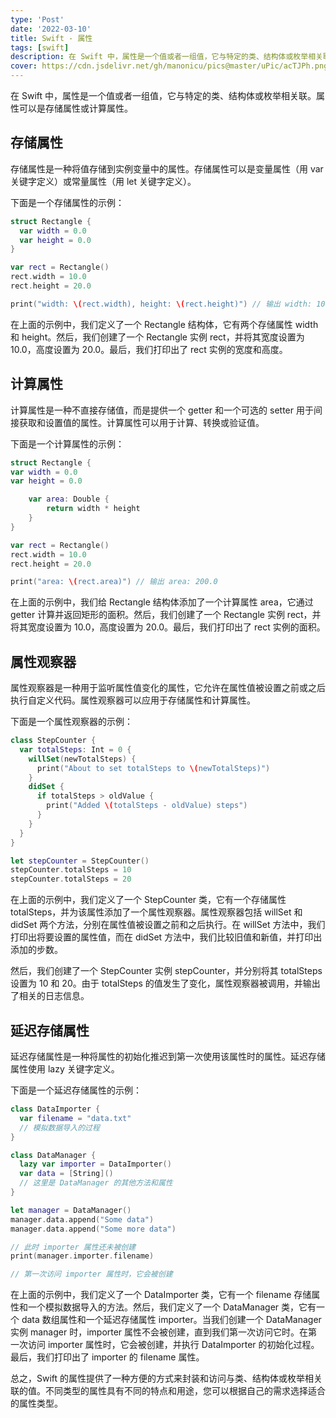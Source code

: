 ```yaml
---
type: 'Post'
date: '2022-03-10'
title: Swift - 属性
tags: [swift]
description: 在 Swift 中，属性是一个值或者一组值，它与特定的类、结构体或枚举相关联。属性可以是存储属性或计算属性。
cover: https://cdn.jsdelivr.net/gh/manonicu/pics@master/uPic/acTJPh.png
---
```


在 Swift 中，属性是一个值或者一组值，它与特定的类、结构体或枚举相关联。属性可以是存储属性或计算属性。

## 存储属性

存储属性是一种将值存储到实例变量中的属性。存储属性可以是变量属性（用 var 关键字定义）或常量属性（用 let 关键字定义）。

下面是一个存储属性的示例：

```swift
struct Rectangle {
  var width = 0.0
  var height = 0.0
}

var rect = Rectangle()
rect.width = 10.0
rect.height = 20.0

print("width: \(rect.width), height: \(rect.height)") // 输出 width: 10.0, height: 20.0
```

在上面的示例中，我们定义了一个 Rectangle 结构体，它有两个存储属性 width 和 height。然后，我们创建了一个 Rectangle 实例 rect，并将其宽度设置为 10.0，高度设置为 20.0。最后，我们打印出了 rect 实例的宽度和高度。

## 计算属性

计算属性是一种不直接存储值，而是提供一个 getter 和一个可选的 setter 用于间接获取和设置值的属性。计算属性可以用于计算、转换或验证值。

下面是一个计算属性的示例：

```swift
struct Rectangle {
var width = 0.0
var height = 0.0

    var area: Double {
        return width * height
    }
}

var rect = Rectangle()
rect.width = 10.0
rect.height = 20.0

print("area: \(rect.area)") // 输出 area: 200.0
```

在上面的示例中，我们给 Rectangle 结构体添加了一个计算属性 area，它通过 getter 计算并返回矩形的面积。然后，我们创建了一个 Rectangle 实例 rect，并将其宽度设置为 10.0，高度设置为 20.0。最后，我们打印出了 rect 实例的面积。

## 属性观察器

属性观察器是一种用于监听属性值变化的属性，它允许在属性值被设置之前或之后执行自定义代码。属性观察器可以应用于存储属性和计算属性。

下面是一个属性观察器的示例：

```swift
class StepCounter {
  var totalSteps: Int = 0 {
    willSet(newTotalSteps) {
      print("About to set totalSteps to \(newTotalSteps)")
    }
    didSet {
      if totalSteps > oldValue {
        print("Added \(totalSteps - oldValue) steps")
      }
    }
  }
}

let stepCounter = StepCounter()
stepCounter.totalSteps = 10
stepCounter.totalSteps = 20
```

在上面的示例中，我们定义了一个 StepCounter 类，它有一个存储属性 totalSteps，并为该属性添加了一个属性观察器。属性观察器包括 willSet 和 didSet 两个方法，分别在属性值被设置之前和之后执行。在 willSet 方法中，我们打印出将要设置的属性值，而在 didSet 方法中，我们比较旧值和新值，并打印出添加的步数。

然后，我们创建了一个 StepCounter 实例 stepCounter，并分别将其 totalSteps 设置为 10 和 20。由于 totalSteps 的值发生了变化，属性观察器被调用，并输出了相关的日志信息。

## 延迟存储属性

延迟存储属性是一种将属性的初始化推迟到第一次使用该属性时的属性。延迟存储属性使用 lazy 关键字定义。

下面是一个延迟存储属性的示例：

```swift
class DataImporter {
  var filename = "data.txt"
  // 模拟数据导入的过程
}

class DataManager {
  lazy var importer = DataImporter()
  var data = [String]()
  // 这里是 DataManager 的其他方法和属性
}

let manager = DataManager()
manager.data.append("Some data")
manager.data.append("Some more data")

// 此时 importer 属性还未被创建
print(manager.importer.filename)

// 第一次访问 importer 属性时，它会被创建
```

在上面的示例中，我们定义了一个 DataImporter 类，它有一个 filename 存储属性和一个模拟数据导入的方法。然后，我们定义了一个 DataManager 类，它有一个 data 数组属性和一个延迟存储属性 importer。当我们创建一个 DataManager 实例 manager 时，importer 属性不会被创建，直到我们第一次访问它时。在第一次访问 importer 属性时，它会被创建，并执行 DataImporter 的初始化过程。最后，我们打印出了 importer 的 filename 属性。

总之，Swift 的属性提供了一种方便的方式来封装和访问与类、结构体或枚举相关联的值。不同类型的属性具有不同的特点和用途，您可以根据自己的需求选择适合的属性类型。
